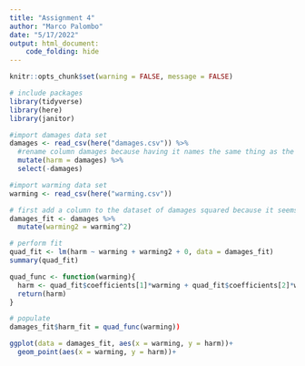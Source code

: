 ```yaml
---
title: "Assignment 4"
author: "Marco Palombo"
date: "5/17/2022"
output: html_document: 
    code_folding: hide
---
```


```r
knitr::opts_chunk$set(warning = FALSE, message = FALSE)

# include packages
library(tidyverse)
library(here)
library(janitor)
```

```r
#import damages data set
damages <- read_csv(here("damages.csv")) %>% 
  #rename column damages because having it names the same thing as the dataset is super stupid
  mutate(harm = damages) %>% 
  select(-damages)

#import warming data set
warming <- read_csv(here("warming.csv"))

```

```r
# first add a column to the dataset of damages squared because it seems lm wants that to do a quadratic fit
damages_fit <- damages %>% 
  mutate(warming2 = warming^2)

# perform fit
quad_fit <- lm(harm ~ warming + warming2 + 0, data = damages_fit)
summary(quad_fit)

quad_func <- function(warming){
  harm <- quad_fit$coefficients[1]*warming + quad_fit$coefficients[2]*warming^2
  return(harm)
}

# populate
damages_fit$harm_fit = quad_func(warming))

ggplot(data = damages_fit, aes(x = warming, y = harm))+
  geom_point(aes(x = warming, y = harm))+
  
  
```

